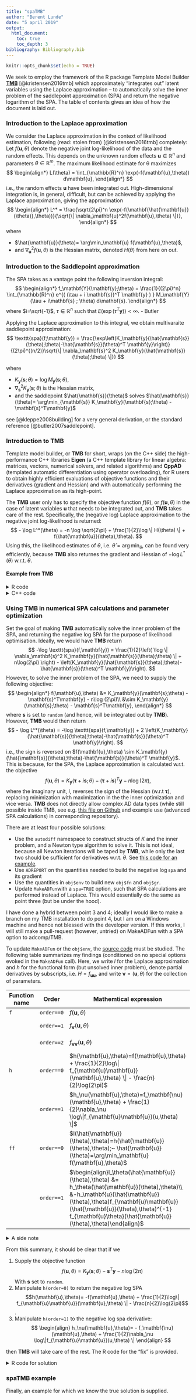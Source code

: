 ```yaml
---
title: "spaTMB"
author: "Berent Lunde"
date: "5 april 2019"
output:
  html_document:
    toc: true
    toc_depth: 3
bibliography: Bibliography.bib
---
```


\newcommand{\sp}{\hat{\mathbf{s}}(\theta)}
\newcommand{\u}{\hat{\mathbf{u}}(\theta)}
\usepackage{amsmath}
\DeclareMathOperator{\Tr}{Tr}


```r
knitr::opts_chunk$set(echo = TRUE)
```

We seek to employ the framework of the R package Template Model Builder [**TMB**](https://github.com/kaskr/adcomp) [@kristensen2016tmb] which approximately "integrates out" latent variables using the Laplace approximation -- to automatically solve the inner problem of the saddlepoint approximation (SPA) and return the negative logarithm of the SPA.
The table of contents gives an idea of how the document is laid out.


### Introduction to the Laplace approximation

We consider the Laplace approximation in the context of likelihood estimation, following (read: stolen from) [@kristensen2016tmb] completely:
Let $f(\mathbf{u},\theta)$  denote the negative joint log-likelihood of the data and the random effects. This
depends on the unknown random effects $\mathbf{u}\in\mathbb{R}^n$ and parameters $\theta\in\mathbb{R}^m$.
The maximum likelihood estimate for θ maximizes
$$
\begin{align*}
    L(\theta) = \int_{\mathbb{R}^n} \exp(-f(\mathbf{u},\theta)) d\mathbf{u},
\end{align*}
$$
i.e., the random effects $\mathbf{u}$ have been integrated out.
High-dimensional integration is, in general, difficult, 
but can be achieved by applying the Laplace approximation,
giving the approximation
$$
\begin{align*}
    L^* = \frac{\sqrt{2\pi}^n \exp(-f(\mathbf{\u},\theta))}{\sqrt{\| \nabla_\mathbf{u}^2f(\mathbf{u},\theta) \|}},   
\end{align*}
$$
where

- $\u = \arg\min_\mathbf{u} f(\mathbf{u},\theta)$,
- and $\nabla_\mathbf{u}^2f(\mathbf{u},\theta)$ is the Hessian matrix, denoted $H(\theta)$ from here on out.



### Introduction to the Saddlepoint approximation

The SPA takes as a vantage point the following inversion integral:
$$
\begin{align*}
    f_\mathbf{Y}(\mathbf{y};\theta) = \frac{1}{(2\pi)^n} \int_{\mathbb{R}^n} e^{( (\tau + i \mathbf{s})^T  \mathbf{y} ) } 
    M_\mathbf{Y}(\tau + i\mathbf{s} ; \theta) d\mathbf{s}.
\end{align*}
$$
where $i=\sqrt{-1}$, $\tau\in\mathbb{R}^n$ such that $E(\exp(\tau^T\mathbf{y})) < \infty$. - Butler

Applying the Laplace approximation to this integral, we obtain multivaraite saddlepoint approximation: 
$$
\texttt{spa}(f;\mathbf{y}) = 
\frac{\exp\left(K_\mathbf{y}(\sp;\theta)-\sp^T \mathbf{y}\right)}
{(2\pi)^{(n/2)}\sqrt{\| \nabla_\mathbf{s}^2 K_\mathbf{y}(\sp;\theta) \|}}
$$

where

- $K_\mathbf{y}(\mathbf{s};\theta)  = \log M_\mathbf{y}(\mathbf{s};\theta)$,
- $\nabla_\mathbf{s}^2 K_\mathbf{y}(\mathbf{s};\theta)$ is the Hessian matrix, 
- and the saddlepoint $\sp$ solves $\sp = \arg\min_{\mathbf{s}} K_\mathbf{y}(\mathbf{s};\theta) - \mathbf{s}^T\mathbf{y}$

see [@kleppe2008building] for a very general derivation, or the standard reference [@butler2007saddlepoint].


### Introduction to **TMB**


Template model builder, or **TMB** for short, wraps (on the C++ side) the high-performance C++ libraries **Eigen** (a C++ template library for linear algebra: matrices, vectors, numerical solvers, and related algorithms) and **CppAD** (templated automatic differentiation using operator overloading), for R users to obtain highly efficient evaluations of objective functions and their derivatives (gradient and Hessian) and with automatically performing the Laplace approximation as its high-point.

The **TMB** user only has to specify the objective function $f(\theta)$, or $f(\mathbf{u}, \theta)$ in the case of latent variables $\mathbf{u}$ that needs to be integrated out, and **TMB** takes care of the rest.
Specifically, the (negative log) Laplace approximation to the negative joint log-likelihood is returned:
$$
 - \log L^*(\theta) = -n \log \sqrt{2\pi} + \frac{1}{2}\log \| H(\theta) \| + f(\u,\theta).
$$
Using this, the likelihood estimates of $\theta$, i.e. $\hat{\theta}=\arg\min_\theta$, can be found very efficiently, because **TMB** also returnes the gradient and Hessian of $-\log L^*(\theta)$ w.r.t. $\theta$.

#### Example from TMB

<details> <summary> R code</summary>
```r
## Simulate data
set.seed(123)
n <- 10000
sigma <- .3
phi <- .8
simdata <- function(){
    u <- numeric(n)
    u[1] = rnorm(1)
    if(n>=2)
        for(i in 2:n){
            u[i] = phi * u[i-1] + rnorm(1, sd = sqrt(1 - phi^2))
        }
    u <- u * sigma
    x <- as.numeric( rbinom(n, 1, plogis(u)) )
    data <- list(obs=x)
    data
}
##
data <- simdata()
parameters <- list(phi=phi, logSigma=log(sigma))

## Adapt parameter list
parameters$u <- rep(0,n)

require(TMB)
compile('laplace.cpp')
dyn.load(dynlib('laplace'))

obj <- MakeADFun(data, parameters, random="u", DLL="laplace")
obj$fn()

system.time( opt <- nlminb(obj$par,obj$fn,obj$gr) )
(sdr <- sdreport(obj))

```
</details>
<details> <summary> C++ code</summary>
```c
#include <TMB.hpp>

template<class Type>
Type objective_function<Type>::operator() ()
{
  DATA_VECTOR(obs);
  PARAMETER(phi);
  PARAMETER(logSigma);
  PARAMETER_VECTOR(u);
  using namespace density;
  Type sigma= exp(logSigma);
  Type f = 0;
  f += SCALE(AR1(phi), sigma)(u);
  vector<Type> p = invlogit(u);
  f -= dbinom(obs, Type(1), p, true).sum();
  return f;
}

```
</details>


### Using **TMB** in numerical SPA calculations and parameter optimization

Set the goal of making **TMB** automatically solve the inner problem of the SPA, 
and returning the negative log SPA for the purpose of likelihood optimisation.
Ideally, we would have **TMB** return
$$
    -\log \texttt{spa}(f,\mathbf{y})
    = \frac{1}{2}\left( \log \| \nabla_\mathbf{s}^2 K_\mathbf{y}(\sp;\theta) \| + n\log(2\pi) \right) - 
    \left(K_\mathbf{y}(\sp;\theta)-\sp^T \mathbf{y}\right).
$$
However, to solve the inner problem of the SPA, we need to supply the following objective:
$$
\begin{align*}
f(\mathbf{u},\theta) &= K_\mathbf{y}(\mathbf{s};\theta) - \mathbf{s}^T\mathbf{y} - n\log (2\pi)\\
&\sim K_\mathbf{y}(\mathbf{s};\theta) - \mathbf{s}^T\mathbf{y},
\end{align*}
$$
where $\mathbf{s}$ is set to `random` (and hence, will be integrated out by **TMB**).
However, **TMB** would then return
$$
- \log L^*(\theta) = -\log \texttt{spa}(f,\mathbf{y}) + 2 \left(K_\mathbf{y}(\sp;\theta)-\sp^T \mathbf{y}\right).
$$
i.e., the sign is reversed on $f(\mathbf{u},\theta) \sim K_\mathbf{y}(\sp;\theta)-\sp^T \mathbf{y}$.
This is because, for the SPA, the Laplace approximation is calculated w.r.t. the objective
$$
f(\mathbf{u},\theta) = K_\mathbf{y}(\mathbf{\tau} + i\mathbf{s};\theta) - (\mathbf{\tau} + i\mathbf{s})^T\mathbf{y} - n\log (2\pi),
$$
where the imaginary unit, $i$, reverses the sign of the Hessian (w.r.t $\mathbf{\tau}$), replacing minimization with maximization in the the inner optimization and vice versa.
**TMB** does not directly allow complex AD data types (while still possible inside TMB, see e.g. [this file on Github](https://github.com/Blunde1/it-ift/blob/master/implementation/includes/complex.hpp) and example use (advanced SPA calculations) in corresponding repository).

There are at least four possible solutions:

- Use the `autodiff` namespace to construct structs of $K$ and the inner problem, and a Newton type algorithm to solve it. This is not ideal, because all Newton iterations will be taped by **TMB**, while only the last two should be sufficient for derivatives w.r.t. $\theta$. See [this code for an example](https://github.com/Blunde1/HyperSDE/blob/master/HyperSDE/src/HyperSDE.cpp).
- Use `ADREPORT` on the quantities needed to build the negative $\log \texttt{spa}$ and its gradient
- Use the quantities in `obj$env` to build new `obj$fn` and `obj$gr`.
- Update `MakeADFun`with a `spa=TRUE` option, such that SPA calculations are performed instead of Laplace. This would essentially do the same as point three (but be under the hood).

I have done a hybrid between point 3 and 4; ideally I would like to make a branch on my TMB installation to do point 4, but I am on a Windows machine and hence not blessed with the developer version.
If this works, I will still make a pull-request (however, untried) on MakeADFun with a SPA option to adcomp/TMB.

To update `MakeADFun` or the `obj$env`, the [source code](https://github.com/kaskr/adcomp/blob/master/TMB/R/TMB.R) must be studied.
The following table summarizes my findings (conditioned on no special options evoked in the `MakeADFun` call).
Here, we write $l$ for the Laplace approximation and $h$ for the functional form (but unsolved inner problem),
denote partial derivatives by subscripts, i.e. $H=f_{\mathbf{u}\mathbf{u}}$, 
and write $\mathbf{\nu}=(\mathbf{u},\theta)$ for the collection of parameters.

Function name | Order | Mathemtical expression | Description  
----------|-------|-----------------------|----------------------------
`f` | `order==0` | $f(\mathbf{u},\theta)$ | The user supplied objective
|    | `order==1` | $f_\mathbf{\nu}(\mathbf{u},\theta)$ | The gradient of user objective
|    | `order==2` | $f_{\mathbf{\nu} \mathbf{\nu}}(\mathbf{u},\theta)$ | The Hessian matrix of $f$ w.r.t. all parameters
`h` | `order==0` | $h(\mathbf{u},\theta)=f(\mathbf{u},\theta) + \frac{1}{2}\log\| f_{\mathbf{u}\mathbf{u}}(\mathbf{u},\theta) \| - \frac{n}{2}\log(2\pi)$ | The Laplace objective
|   |   `order==1` | $h_\nu(\mathbf{u},\theta)=f_\mathbf{\nu}(\mathbf{u},\theta) + \frac{1}{2}\nabla_\nu \log\|f_{\mathbf{u}\mathbf{u}}(u,\theta) \|$ | The derivative of the Laplace objective w.r.t. all parameters
`ff`|   `order==0` | $l(\u,\theta)=h(\u,\theta);~ \u=\arg\min_\mathbf{u} f(\mathbf{u},\theta)$ | `h(order=0)` at $\mathbf{u}=\u$ |
|   |   `order==1` | $\begin{align}l_\theta(\u,\theta) &= h_\theta(\u,\theta)\\ &-h_\mathbf{u}(\u,\theta)f_{\mathbf{u}\mathbf{u}}(\u,\theta)^{-1} f_{\mathbf{u}\theta}(\u,\theta)\end{align}$ | Gradient of the Laplace approximation w.r.t. $\theta$

<details> <summary> A side note </summary>
The expression $\nabla_\nu \log\|f_{\mathbf{u}\mathbf{u}}(u,\theta) \|$ in $`h(order==1)` is difficult and deserve special attention.
From [@searle2009variance] page 457 or [@kristensen2016tmb] eq.8, we have for an individual element $\nu_j$

$$
\frac{\partial}{\partial \nu_j} \log\|f_{\mathbf{u}\mathbf{u}}(u,\theta) \| = \mathrm{tr}\left( f_{\mathbf{u}\mathbf{u}}(u,\theta)^{-1} \frac{\partial}{\partial \nu_j} f_{\mathbf{u}\mathbf{u}}(u,\theta) \right).
$$
This can also be solved purely by using AD, see Table 1 in [@skaug2006automatic].

</details>


From this summary, it should be clear that if we 

1. Supply the objective function 
$$f(\mathbf{u},\theta) = K_\mathbf{y}(\mathbf{s};\theta) - \mathbf{s}^T\mathbf{y} - n\log (2\pi)$$
With $\mathbf{s}$ set to `random`.
2. Manipulate `h(order=0)` to return the negative log SPA 
$$h(\mathbf{u},\theta)= -f(\mathbf{u},\theta) + \frac{1}{2}\log\| f_{\mathbf{u}\mathbf{u}}(\mathbf{u},\theta) \| - \frac{n}{2}\log(2\pi)$$.
3. Manipulate `h(order=1)` to the negative log spa derivative:
$$
\begin{align}
h_\nu(\mathbf{u},\theta)= - f_\mathbf{\nu}(\mathbf{u},\theta) + 
\frac{1}{2}\nabla_\nu \log\|f_{\mathbf{u}\mathbf{u}}(u,\theta) \|
\end{align}
$$

then **TMB** will take care of the rest.
The R code for the "fix" is provided.


<details> <summary> R code for solution </summary>
```r
# after MakeADFun
attach(obj$env)
# update h
obj$env$h <- function(theta=par, order=0, hessian, L, ...) {
    if(order == 0) {
        ##logdetH <- determinant(hessian)$mod
        logdetH <- 2*determinant(L)$mod
        ans <- -f(theta,order=0) + .5*logdetH - length(random)/2*log(2*pi) #### updated
        if(LaplaceNonZeroGradient){
            grad <- f(theta,order=1)[random]
            ans - .5* sum(grad * as.numeric( solveCholesky(L, grad) ))
        } else
            ans
    }
    else if(order == 1) {
        if(LaplaceNonZeroGradient)stop("Not correct for LaplaceNonZeroGradient=TRUE")
        ##browser()
        e <- environment(spHess)
        solveSubset <- function(L).Call("tmb_invQ",L,PACKAGE="TMB")
        solveSubset2 <- function(L).Call("tmb_invQ_tril_halfdiag",L,PACKAGE="TMB")
        ## FIXME: The following two lines are not efficient:
        ## 1. ihessian <- tril(solveSubset(L))
        ## 2. diag(ihessian) <- .5*diag(ihessian)
        ## Make option to solveSubset to return lower triangular part
        ## with diagonal halved. As it is now the output of solveSubset is
        ## symm _with upper storage_ (!) (side effect of cholmod_ptranspose)
        ## therefore tril takes long time. Further, "diag<-" is too slow.
        ## FIXED! :
        ihessian <- solveSubset2(L)
        ## Profile case correction (1st order case only)
        if(!is.null(profile)){
            ## Naive way:
            ##   ihessian[profile,] <- 0
            ##   ihessian[,profile] <- 0
            ## However, this would modify sparseness pattern and also not
            ## account for 'ihessian' being permuted:
            perm <- L@perm+1L
            ihessian <- .Call("tmb_sparse_izamd", ihessian, profile[perm], 0.0, PACKAGE="TMB")
        }
        
        ## General function to lookup entries A subset B.
        ## lookup.old <- function(A,B){
        ##   A <- as(tril(A),"dtTMatrix")
        ##   B <- as(tril(B),"dtTMatrix")
        ##   match(paste(A@i,A@j),paste(B@i,B@j))
        ## }
        ## General function to lookup entries A in B[r,r] assuming pattern of A
        ## is subset of pattern of B[r,r].
        lookup <- function(A,B,r=NULL){
            A <- tril(A); B <- tril(B)
            B@x[] <- seq.int(length.out=length(B@x)) ## Pointers to full B matrix (Can have up to 2^31-1 non-zeros)
            if(!is.null(r)){
                ## Goal is to get:
                ##     B <- forceSymmetric(B)
                ##     B <- B[r,r,drop=FALSE]
                ## However the internal Matrix code for
                ## "B[r,r,drop=FALSE]" creates temporary "dgCMatrix"
                ## thereby almost doubling the number of non-zeros. Need
                ## solution that works with max (2^31-1) non-zeros:
                B <- .Call("tmb_half_diag", B, PACKAGE="TMB")
                B <- tril( B[r,r,drop=FALSE] ) + tril( t(B)[r,r,drop=FALSE] )
            }
            m <- .Call("match_pattern", A, B, PACKAGE="TMB") ## Same length as A@x with pointers to B@x
            B@x[m]
        }
        if(is.null(e$ind1)){
            ## hessian: Hessian of random effect part only.
            ## ihessian: Inverse subset of hessian (same dim but larger pattern!).
            ## Hfull: Pattern of full hessian including fixed effects.
            if (!silent) cat("Matching hessian patterns... ")
            iperm <- invPerm(L@perm+1L)
            e$ind1 <- lookup(hessian,ihessian,iperm) ## Same dimensions
            e$ind2 <- lookup(hessian,e$Hfull,random)  ## Note: dim(Hfull)>dim(hessian) !
            if (!silent) cat("Done\n")
        }
        w <- rep(0,length=length(e$Hfull@x))
        w[e$ind2] <- ihessian@x[e$ind1]
        ## Reverse mode evaluate ptr in rangedirection w
        ## now gives .5*tr(Hdot*Hinv) !!
        ## return
        as.vector( -f(theta,order=1) ) +
            .Call("EvalADFunObject", e$ADHess$ptr, theta,
                  control=list(
                      order=as.integer(1),
                      hessiancols=as.integer(0),
                      hessianrows=as.integer(0),
                      sparsitypattern=as.integer(0),
                      rangecomponent=as.integer(1),
                      rangeweight=as.double(w),
                      dumpstack=as.integer(0),
                      doforward=as.integer(1)
                  ),
                  PACKAGE=DLL)
    }## order == 1
    else stop(sprintf("'order'=%d not yet implemented", order))
} ## end{ h }

```
</details>


### **spaTMB** example

Finally, an example for which we know the true solution is supplied.


